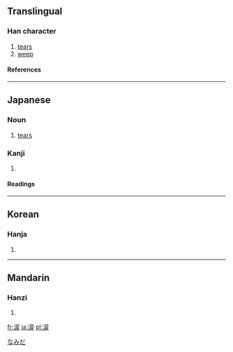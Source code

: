 {{see|淚}}

==Translingual==
===Han character===
{{Han char|rn=85|rad=水|as=08|sn=11|four=|canj=水戈尸大 (EISK), 水一尸大 (EMSK)|ids=⿰[[氵]][[戻]]}}
# [[tears]]
# [[weep]]
====References====
{{Han ref|kx=0627.311|dkj=17573|hdz=31634.061|uh=6D99|ud=28057}}

----

==Japanese==
===Noun===
{{ja-noun|k|hira=なみだ|rom=namida}}

# [[tear]]s
[[Category:ja:Bodily fluids|なみだ]]
===Kanji===
{{ja-kanji|grade=c|rs=水08}}
# {{defn|Japanese}} 
====Readings====
{{ja-readings|on=[[るい]] (rui), [[れい]] (rei)|kun=[[なみだ]] (namida)}}

----

==Korean==
===Hanja===
{{ko-hanja|hangeul=루>누|eumhun=|rv=ru>nu|mr=ru>nu|y=lwu>nwu}}
# {{defn|Korean}}

----
==Mandarin==
===Hanzi===
{{cmn-hanzi|pin=[[lèi]] ([[lei4]])|wg=lei<sup>4</sup>}}
# {{defn|Mandarin}}

[[fr:涙]]
[[ja:涙]]
[[pl:涙]]